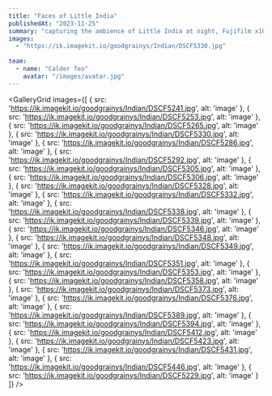 ```yaml
---
title: "Faces of Little India"
publishedAt: "2023-11-25"
summary: "capturing the ambience of Little India at night, Fujifilm x100V"
images:
  - "https://ik.imagekit.io/goodgrainys/Indian/DSCF5330.jpg"
  
team:
  - name: "Calder Teo"
    avatar: "/images/avatar.jpg"
---
```



<GalleryGrid images={[
  { src: 'https://ik.imagekit.io/goodgrainys/Indian/DSCF5241.jpg', alt: 'image' },
  { src: 'https://ik.imagekit.io/goodgrainys/Indian/DSCF5253.jpg', alt: 'image' },
  { src: 'https://ik.imagekit.io/goodgrainys/Indian/DSCF5265.jpg', alt: 'image' },
  { src: 'https://ik.imagekit.io/goodgrainys/Indian/DSCF5330.jpg', alt: 'image' },
  { src: 'https://ik.imagekit.io/goodgrainys/Indian/DSCF5286.jpg', alt: 'image' },
  { src: 'https://ik.imagekit.io/goodgrainys/Indian/DSCF5292.jpg', alt: 'image' },
  { src: 'https://ik.imagekit.io/goodgrainys/Indian/DSCF5305.jpg', alt: 'image' },
  { src: 'https://ik.imagekit.io/goodgrainys/Indian/DSCF5306.jpg', alt: 'image' },
  { src: 'https://ik.imagekit.io/goodgrainys/Indian/DSCF5328.jpg', alt: 'image' },
  { src: 'https://ik.imagekit.io/goodgrainys/Indian/DSCF5332.jpg', alt: 'image' },
  { src: 'https://ik.imagekit.io/goodgrainys/Indian/DSCF5338.jpg', alt: 'image' },
  { src: 'https://ik.imagekit.io/goodgrainys/Indian/DSCF5339.jpg', alt: 'image' },
  { src: 'https://ik.imagekit.io/goodgrainys/Indian/DSCF5346.jpg', alt: 'image' },
  { src: 'https://ik.imagekit.io/goodgrainys/Indian/DSCF5348.jpg', alt: 'image' },
  { src: 'https://ik.imagekit.io/goodgrainys/Indian/DSCF5349.jpg', alt: 'image' },
  { src: 'https://ik.imagekit.io/goodgrainys/Indian/DSCF5351.jpg', alt: 'image' },
  { src: 'https://ik.imagekit.io/goodgrainys/Indian/DSCF5353.jpg', alt: 'image' },
  { src: 'https://ik.imagekit.io/goodgrainys/Indian/DSCF5358.jpg', alt: 'image' },
  { src: 'https://ik.imagekit.io/goodgrainys/Indian/DSCF5373.jpg', alt: 'image' },
  { src: 'https://ik.imagekit.io/goodgrainys/Indian/DSCF5376.jpg', alt: 'image' },
  { src: 'https://ik.imagekit.io/goodgrainys/Indian/DSCF5389.jpg', alt: 'image' },
  { src: 'https://ik.imagekit.io/goodgrainys/Indian/DSCF5394.jpg', alt: 'image' },
  { src: 'https://ik.imagekit.io/goodgrainys/Indian/DSCF5412.jpg', alt: 'image' },
  { src: 'https://ik.imagekit.io/goodgrainys/Indian/DSCF5423.jpg', alt: 'image' },
  { src: 'https://ik.imagekit.io/goodgrainys/Indian/DSCF5431.jpg', alt: 'image' },
  { src: 'https://ik.imagekit.io/goodgrainys/Indian/DSCF5446.jpg', alt: 'image' },
  { src: 'https://ik.imagekit.io/goodgrainys/Indian/DSCF5229.jpg', alt: 'image' }
]} />





